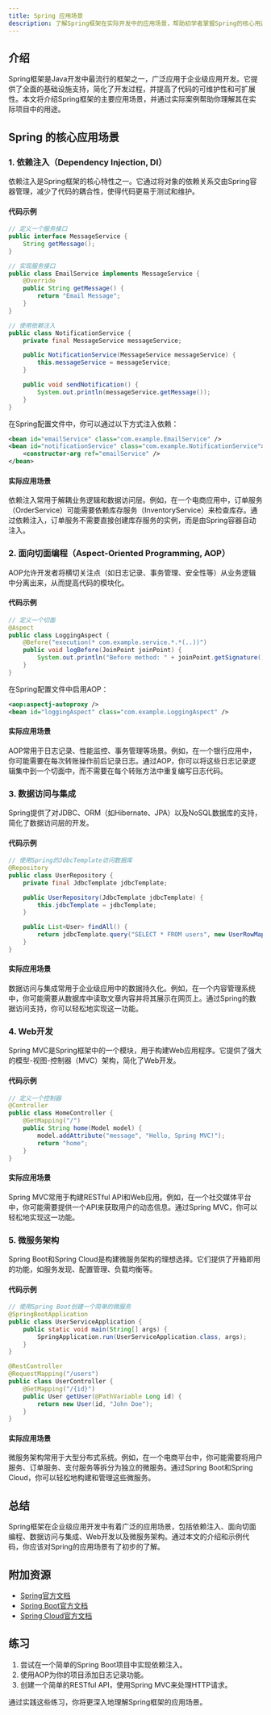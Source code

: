 ```yaml
---
title: Spring 应用场景
description: 了解Spring框架在实际开发中的应用场景，帮助初学者掌握Spring的核心用途。
---
```


## 介绍

Spring框架是Java开发中最流行的框架之一，广泛应用于企业级应用开发。它提供了全面的基础设施支持，简化了开发过程，并提高了代码的可维护性和可扩展性。本文将介绍Spring框架的主要应用场景，并通过实际案例帮助你理解其在实际项目中的用途。

## Spring 的核心应用场景

### 1. 依赖注入（Dependency Injection, DI）

依赖注入是Spring框架的核心特性之一。它通过将对象的依赖关系交由Spring容器管理，减少了代码的耦合性，使得代码更易于测试和维护。

#### 代码示例

```java
// 定义一个服务接口
public interface MessageService {
    String getMessage();
}

// 实现服务接口
public class EmailService implements MessageService {
    @Override
    public String getMessage() {
        return "Email Message";
    }
}

// 使用依赖注入
public class NotificationService {
    private final MessageService messageService;

    public NotificationService(MessageService messageService) {
        this.messageService = messageService;
    }

    public void sendNotification() {
        System.out.println(messageService.getMessage());
    }
}
```

在Spring配置文件中，你可以通过以下方式注入依赖：

```xml
<bean id="emailService" class="com.example.EmailService" />
<bean id="notificationService" class="com.example.NotificationService">
    <constructor-arg ref="emailService" />
</bean>
```

#### 实际应用场景

依赖注入常用于解耦业务逻辑和数据访问层。例如，在一个电商应用中，订单服务（OrderService）可能需要依赖库存服务（InventoryService）来检查库存。通过依赖注入，订单服务不需要直接创建库存服务的实例，而是由Spring容器自动注入。

### 2. 面向切面编程（Aspect-Oriented Programming, AOP）

AOP允许开发者将横切关注点（如日志记录、事务管理、安全性等）从业务逻辑中分离出来，从而提高代码的模块化。

#### 代码示例

```java
// 定义一个切面
@Aspect
public class LoggingAspect {
    @Before("execution(* com.example.service.*.*(..))")
    public void logBefore(JoinPoint joinPoint) {
        System.out.println("Before method: " + joinPoint.getSignature().getName());
    }
}
```

在Spring配置文件中启用AOP：

```xml
<aop:aspectj-autoproxy />
<bean id="loggingAspect" class="com.example.LoggingAspect" />
```

#### 实际应用场景

AOP常用于日志记录、性能监控、事务管理等场景。例如，在一个银行应用中，你可能需要在每次转账操作前后记录日志。通过AOP，你可以将这些日志记录逻辑集中到一个切面中，而不需要在每个转账方法中重复编写日志代码。

### 3. 数据访问与集成

Spring提供了对JDBC、ORM（如Hibernate、JPA）以及NoSQL数据库的支持，简化了数据访问层的开发。

#### 代码示例

```java
// 使用Spring的JdbcTemplate访问数据库
@Repository
public class UserRepository {
    private final JdbcTemplate jdbcTemplate;

    public UserRepository(JdbcTemplate jdbcTemplate) {
        this.jdbcTemplate = jdbcTemplate;
    }

    public List<User> findAll() {
        return jdbcTemplate.query("SELECT * FROM users", new UserRowMapper());
    }
}
```

#### 实际应用场景

数据访问与集成常用于企业级应用中的数据持久化。例如，在一个内容管理系统中，你可能需要从数据库中读取文章内容并将其展示在网页上。通过Spring的数据访问支持，你可以轻松地实现这一功能。

### 4. Web开发

Spring MVC是Spring框架中的一个模块，用于构建Web应用程序。它提供了强大的模型-视图-控制器（MVC）架构，简化了Web开发。

#### 代码示例

```java
// 定义一个控制器
@Controller
public class HomeController {
    @GetMapping("/")
    public String home(Model model) {
        model.addAttribute("message", "Hello, Spring MVC!");
        return "home";
    }
}
```

#### 实际应用场景

Spring MVC常用于构建RESTful API和Web应用。例如，在一个社交媒体平台中，你可能需要提供一个API来获取用户的动态信息。通过Spring MVC，你可以轻松地实现这一功能。

### 5. 微服务架构

Spring Boot和Spring Cloud是构建微服务架构的理想选择。它们提供了开箱即用的功能，如服务发现、配置管理、负载均衡等。

#### 代码示例

```java
// 使用Spring Boot创建一个简单的微服务
@SpringBootApplication
public class UserServiceApplication {
    public static void main(String[] args) {
        SpringApplication.run(UserServiceApplication.class, args);
    }
}

@RestController
@RequestMapping("/users")
public class UserController {
    @GetMapping("/{id}")
    public User getUser(@PathVariable Long id) {
        return new User(id, "John Doe");
    }
}
```

#### 实际应用场景

微服务架构常用于大型分布式系统。例如，在一个电商平台中，你可能需要将用户服务、订单服务、支付服务等拆分为独立的微服务。通过Spring Boot和Spring Cloud，你可以轻松地构建和管理这些微服务。

## 总结

Spring框架在企业级应用开发中有着广泛的应用场景，包括依赖注入、面向切面编程、数据访问与集成、Web开发以及微服务架构。通过本文的介绍和示例代码，你应该对Spring的应用场景有了初步的了解。

## 附加资源

- [Spring官方文档](https://spring.io/projects/spring-framework)
- [Spring Boot官方文档](https://spring.io/projects/spring-boot)
- [Spring Cloud官方文档](https://spring.io/projects/spring-cloud)

## 练习

1. 尝试在一个简单的Spring Boot项目中实现依赖注入。
2. 使用AOP为你的项目添加日志记录功能。
3. 创建一个简单的RESTful API，使用Spring MVC来处理HTTP请求。

通过实践这些练习，你将更深入地理解Spring框架的应用场景。